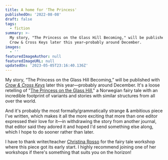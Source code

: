 ```yaml
---
title: A home for 'The Princess'
publishedOn: '2022-08-08'
draft: false
tags:
  - fiction
summary: >-
  My story, "The Princess on the Glass Hill Becoming," will be published with
  Crow & Cross Keys later this year—probably around December.
images:
  - ''
featuredImageAuthor: null
featuredImageURL: null
updatedOn: '2023-05-05T23:16:40.136Z'
---
```


My story, &ldquo;The Princess on the Glass Hill Becoming,&rdquo; will be published with [_Crow & Cross
Keys_](https://crowcrosskeys.com/) later this year—probably around December. It's a loose retelling of "[The Princess on
the Glass Hill](https://www.sacred-texts.com/neu/lfb/bl/blfb34.htm)," a Norwegian fairy tale with an incredible
footprint of variants and stories with similar structures from all over the world.

And it's probably the most formally/grammatically strange &amp; ambitious piece I've written, which makes it all the
more exciting that more than one editor expressed their love for it&mdash;in withdrawing the story from another journal,
that editor said they adored it and hoped I'd send something else along, which I hope to do sooner rather than later.

I have to thank writer/teacher [Christina Rosso](https://christina-rosso.com/events/) for the fairy tale workshop where
this piece got its early start. I highly recommend joining one of her workshops if there's something that suits you on
the horizon!
